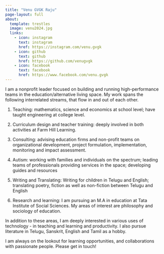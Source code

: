 ```yaml
---
title: "Venu GVGK Raju"
page-layout: full
about:
  template: trestles
  image: venu2024.jpg
  links:
    - icon: instagram
      text: instagram
      href: https://instagram.com/venu.gvgk
    - icon: github
      text: github
      href: https://github.com/venugvgk
    - icon: facebook
      text: facebook
      href: https://www.facebook.com/venu.gvgk
---
```

I am a nonprofit leader focused on building and running high-performance teams in the education/alternative living space. My work spans the following interrelated streams, that flow in and out of each other. 

1. Teaching: mathematics, science and economics at school level; have taught engineering at college level.

2. Curriculum design and teacher training: deeply involved in both activities at Farm Hill Learning. 

3. Consulting: advising education firms and non-profit teams on organizational development, project formulation, implementation, monitoring and impact assessment. 

4. Autism: working with families and individuals on the spectrum; leading teams of professionals providing services in the space; developing guides and resources

4. Writing and Translating: Writing for children in Telugu and English; translating poetry, fiction as well as non-fiction between Telugu and English

5. Research and learning: I am pursuing an M.A in education at Tata Institute of Social Sciences. My areas of interest are philosophy and sociology of education. 

In addition to these areas, I am deeply interested in various uses of technology - in teaching and learning and productivity. I also pursue literature in Telugu, Sanskrit, English and Tamil as a hobby. 

I am always on the lookout for learning opportunities, and collaborations with passionate people. Please get in touch! 



